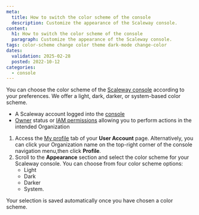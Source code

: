 ```yaml
---
meta:
  title: How to switch the color scheme of the console
  description: Customize the appearance of the Scaleway console.
content:
  h1: How to switch the color scheme of the console
  paragraph: Customize the appearance of the Scaleway console.
tags: color-scheme change color theme dark-mode change-color 
dates:
  validation: 2025-02-28
  posted: 2022-10-12
categories:
  - console
---
```


You can choose the color scheme of the [Scaleway console](/account/concepts/#console) according to your preferences. We offer a light, dark, darker, or system-based color scheme.

<Macro id="requirements" />

- A Scaleway account logged into the [console](https://console.scaleway.com)
- [Owner](/iam/concepts/#owner) status or [IAM permissions](/iam/concepts/#permission) allowing you to perform actions in the intended Organization

1. Access the [My profile](https://console.scaleway.com/account/profile) tab of your **User Account** page.
    Alternatively, you can click your Organization name on the top-right corner of the console navigation menu,then click **Profile**.
2. Scroll to the **Appearance** section and select the color scheme for your Scaleway console. You can choose from four color scheme options:
    * Light
    * Dark
    * Darker
    * System.

<Message type="note">
  Your selection is saved automatically once you have chosen a color scheme.
</Message>